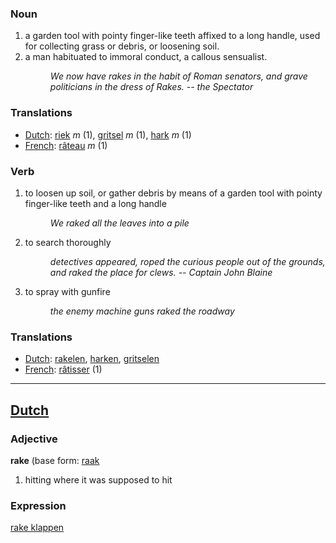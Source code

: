 === Noun ===
# a garden tool with pointy finger-like teeth affixed to a long handle, used for collecting grass or debris, or loosening soil.
# a man habituated to immoral conduct, a callous sensualist.
#:''We now have rakes in the habit of Roman senators, and grave politicians in the dress of Rakes. -- the Spectator''

=== Translations ===
*[[Dutch]]: [[riek]] ''m'' (1), [[gritsel]] ''m'' (1), [[hark]] ''m'' (1)
*[[French]]: [[râteau]] ''m'' (1)

=== Verb ===
# to loosen up soil, or gather debris by means of a garden tool with pointy finger-like teeth and a long handle
#:''We raked all the leaves into a pile''
# to search thoroughly
#: ''detectives appeared, roped the curious people out of the grounds, and raked the place for clews.  -- Captain John Blaine''
# to spray with gunfire
#:''the enemy machine guns raked the roadway''

=== Translations ===
*[[Dutch]]: [[rakelen]], [[harken]], [[gritselen]]
*[[French]]: [[râtisser]] (1)

----

==[[Dutch]]==

=== Adjective ===

'''rake''' (base form: [[raak]]

# hitting where it was supposed to hit

=== Expression ===

[[rake klappen]]